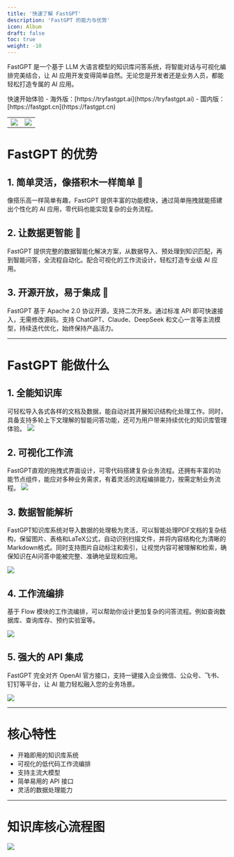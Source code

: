 ```yaml
---
title: '快速了解 FastGPT'
description: 'FastGPT 的能力与优势'
icon: Album
draft: false
toc: true
weight: -10
---
```



FastGPT 是一个基于 LLM 大语言模型的知识库问答系统，将智能对话与可视化编排完美结合，让 AI 应用开发变得简单自然。无论您是开发者还是业务人员，都能轻松打造专属的 AI 应用。

<Alert icon="🤖" context="success">
快速开始体验
- 海外版：[https://tryfastgpt.ai](https://tryfastgpt.ai)
- 国内版：[https://fastgpt.cn](https://fastgpt.cn)
</Alert>

|                       |                                   |
| --------------------- | --------------------------------- |
| ![](/imgs/intro/image1.png) | ![](/imgs/intro/image2.png) |

# FastGPT 的优势
## 1. 简单灵活，像搭积木一样简单 🧱
像搭乐高一样简单有趣，FastGPT 提供丰富的功能模块，通过简单拖拽就能搭建出个性化的 AI 应用，零代码也能实现复杂的业务流程。
## 2. 让数据更智能 🧠
FastGPT 提供完整的数据智能化解决方案，从数据导入、预处理到知识匹配，再到智能问答，全流程自动化。配合可视化的工作流设计，轻松打造专业级 AI 应用。
## 3. 开源开放，易于集成 🔗
FastGPT 基于 Apache 2.0 协议开源，支持二次开发。通过标准 API 即可快速接入，无需修改源码。支持 ChatGPT、Claude、DeepSeek 和文心一言等主流模型，持续迭代优化，始终保持产品活力。

---

# FastGPT 能做什么
## 1. 全能知识库
可轻松导入各式各样的文档及数据，能自动对其开展知识结构化处理工作。同时，具备支持多轮上下文理解的智能问答功能，还可为用户带来持续优化的知识库管理体验。
![](/imgs/intro/image3.png)

## 2. 可视化工作流
FastGPT直观的拖拽式界面设计，可零代码搭建复杂业务流程。还拥有丰富的功能节点组件，能应对多种业务需求，有着灵活的流程编排能力，按需定制业务流程。
![](/imgs/intro/image4.png)

## 3. 数据智能解析
FastGPT知识库系统对导入数据的处理极为灵活，可以智能处理PDF文档的复杂结构，保留图片、表格和LaTeX公式，自动识别扫描文件，并将内容结构化为清晰的Markdown格式。同时支持图片自动标注和索引，让视觉内容可被理解和检索，确保知识在AI问答中能被完整、准确地呈现和应用。

![](/imgs/intro/image5.png)

## 4. 工作流编排
基于 Flow 模块的工作流编排，可以帮助你设计更加复杂的问答流程。例如查询数据库、查询库存、预约实验室等。

![](/imgs/intro/image6.png)

## 5. 强大的 API 集成
FastGPT 完全对齐 OpenAI 官方接口，支持一键接入企业微信、公众号、飞书、钉钉等平台，让 AI 能力轻松融入您的业务场景。

![](/imgs/intro/image7.png)

---

# 核心特性

- 开箱即用的知识库系统
- 可视化的低代码工作流编排
- 支持主流大模型
- 简单易用的 API 接口
- 灵活的数据处理能力

---

# 知识库核心流程图

![](/imgs/intro/image8.png)
